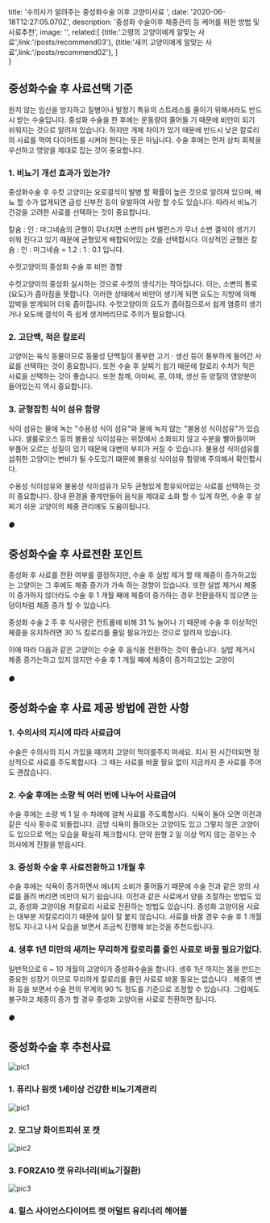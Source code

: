 
  title: '수의사가 알려주는 중성화수술 이후 고양이사료 ',
  date: '2020-06-18T12:27:05.070Z',
  description: '중성화 수술이후 체중관리 등 케어를 위한 방법 및 사료추천',
  image: '',
  related:[
    {title:'고령의 고양이에게 알맞는 사료',link:'/posts/recommend03'},
    {title:'새끼 고양이에게 알맞는 사료',link:'/posts/recommend02'},
    ]  
}


<h2>중성화수술 후 사료선택 기준</h2>
<Spacer y={1}/>
원치 않는 임신을 방지하고 질병이나 발정기 특유의 스트레스를 줄이기 위해서라도 반드시 받는 수술입니다.
중성화 수술을 한 후에는 운동량이 줄어들 기 때문에 비만이 되기 쉬워지는 것으로 알려져 있습니다. 하지만 개체 차이가 있기 때문에 반드시 낮은 칼로리의 사료를 먹여 다이어트를 시켜야 한다는 뜻은 아닙니다. 수술 후에는 먼저 상처 회복을 우선하고 영양을 제대로 잡는 것이 중요합니다.


<Spacer y={2}/>
<h3>1. 비뇨기 개선 효과가 있는가?</h3>
<Spacer y={1}/>
중성화수술 후 수컷 고양이는 요로결석이 발병 할 확률이 높은 것으로 알려져 있으며, 배뇨 할 수가 없게되면 급성 신부전 등이 유발하여 사망 할 수도 있습니다. 따라서 비뇨기 건강을 고려한 사료를 선택하는 것이 중요합니다.

칼슘 : 인 : 마그네슘의 균형이 무너지면 소변의 pH 밸런스가 무너 소변 결석이 생기기 쉬워 진다고 있기 때문에 균형있게 배합되어있는 것을 선택합시다. 이상적인 균형은 칼슘 : 인 : 마그네슘 = 1.2 : 1 : 0.1 입니다.
<Card shadow>
<p>수컷고양이의 중성화 수술 후 비만 경향

수컷고양이의 중성화 실시하는 것으로 수컷의 생식기는 작아집니다. 이는, 소변의 통로 (요도)가 좁아짐을 뜻합니다. 이러한 상태에서 비만이 생기게 되면 요도는 지방에 의해 압박을 받게되어 더욱 좁아집니다.
수컷고양이의 요도가 좁아짐으로서 쉽게 염증이 생기거나 요도에 결석이 즉 쉽게 생겨버리므로 주의가 필요합니다.</p>
</Card>

<Spacer y={2}/>
<h3>2. 고단백, 적은 칼로리</h3>
<Spacer y={1}/>
고양이는 육식 동물이므로 동물성 단백질이 풍부한 고기 · 생선 등이 풍부하게 들어간 사료를 선택하는 것이 중요합니다.
또한 수술 후 살찌기 쉽기 때문에 칼로리 수치가 적은 사료을 선택하는 것이 좋습니다. 또한 참깨, 아마씨, 콩, 야채, 생선 등 양질의 영양분이 들어있는지 역시 중요합니다.

<Spacer y={2}/>
<h3>3. 균형잡힌 식이 섬유 함량</h3>
<Spacer y={1}/>
식이 섬유는 물에 녹는 "수용성 식이 섬유"와 물에 녹지 않는 "불용성 식이섬유"가 있습니다.
셀룰로오스 등의 불용성 식이섬유는 위장에서 소화되지 않고 수분을 빨아들이며 부풀어 오르는 성질이 있기 때문에 대변의 부피가 커질 수 있습니다. 
불용성 식이섬유를 섭취한 고양이는 변비가 될 수도있기 떄문에 불용성 식이섬유 함량에 주의해서 확인합시다. 

수용성 식이섬유와 불용성 식이섬유가 모두 균형있게 함유되어있는 사료를 선택하는 것이 중요합니다.
장내 환경을 좋게만들어 음식을 제대로 소화 할 수 있게 하면, 수술 후 살찌기 쉬운 고양이의 체중 관리에도 도움이됩니다.

<Spacer y={2}/>
<h6>●</h6>
<h2>중성화수술 후 사료전환 포인트</h2>
<Spacer y={1}/>
중성화 후 사료를 전환 여부를 결정하지만, 수술 후 실밥 제거 할 때 체중이 증가하고있는 고양이는 그 후에도 체중 증가가 가속 하는 경향이 있습니다.
또한 실밥 제거시 체중이 증가하지 않더라도 수술 후 1 개월 째에 체중이 증가하는 경우 전환을하지 않으면 눈덩이처럼 체중 증가 할 수 있습니다.

중성화 수술 2 주 후 식사량은 컨트롤에 비해 31 % 늘어나 기 때문에 수술 후 이상적인 체중을 유지하려면 30 % 칼로리를 줄일 필요가있는 것으로 알려져 있습니다.

이에 따라 다음과 같은 고양이는 수술 후 음식을 전환하는 것이 좋습니다.
<Card shadow>
실밥 제거시 체중 증가는하고 있지 않지만 수술 후 1 개월 째에 체중이 증가하고있는 고양이
</Card>

<Spacer y={2}/>
<h6>●</h6>
<h2>중성화수술 후 사료 제공 방법에 관한 사항</h2>
<Spacer y={2}/>

<h3>1. 수의사의 지시에 따라 사료급여</h3>
<Spacer y={1}/>
수술은 수의사의 지시 가있을 때까지 고양이 먹이를주지 마세요. 지시 된 시간이되면 정상적으로 사료를 주도록합시다. 그 때는 사료를 바꿀 필요 없이 지금까지 준 사료를 주어도 괜찮습니다.

<Spacer y={2}/>
<h3>2. 수술 후에는 소량 씩 여러 번에 나누어 사료급여</h3>
<Spacer y={1}/>
수술 후에는 소량 씩 1 일 수 차례에 걸쳐 사료를 주도록합시다. 식욕이 돌아 오면 이전과 같은 식사 횟수로 되돌립니다.
금방 식욕이 돌아오는 고양이도 있고 그렇지 않은 고양이도 있으므로 먹는 모습을 확실히 체크합시다. 만약 원형 2 일 이상 먹지 않는 경우는 수의사에게 진찰을 받읍시다.

<Spacer y={2}/>
<h3>3. 중성화 수술 후 사료전환하고 1개월 후</h3>
<Spacer y={1}/>
수술 후에는 식욕이 증가하면서 에너지 소비가 줄어들기 때문에 수술 전과 같은 양의 사료를 올려 버리면 비만이 되기 쉽습니다.
이전과 같은 사료에서 양을 조절하는 방법도 있고, 중성화 고양이용 저칼로리 사료로 전환하는 방법도 있습니다. 중성화 고양이용 사료는 대부분 저칼로리이기 때문에 살이 잘 붙지 않습니다. 사료를 바꿀 경우 수술 후 1 개월 정도 지나고 나서 모습을 보면서 조금씩 진행해 보는것을 추천드립니다.

<Spacer y={2}/>
<h3>4. 생후 1년 미만의 새끼는 무리하게 칼로리를 줄인 사료로 바꿀 필요가없다.</h3>
<Spacer y={1}/>
일반적으로 6 ~ 10 개월의 고양이가 중성화수술을 합니다. 생후 1년 까지는 몸을 만드는 중요한 성장기 이므로 무리하게 칼로리를 줄인 사료로 바꿀 필요는 없습니다 . 체중의 변화 등을 보면서 수술 전의 무게의 90 % 정도를 기준으로 조정할 수 있습니다. 그럼에도 불구하고 체중이 증가 할 경우 중성화 고양이용 사료로 전환하면 됩니다.


<Spacer y={2}/>
<h6>●</h6>
<h2>중성화수술 후 추천사료</h2>
<Spacer y={2}/>
<Grid.Container gap={2} justify="center" alignItems="center">
  <Grid xs><img src="https://img.danawa.com/prod_img/500000/346/221/img/4221346_1.jpg?shrink=500:500&_v=20160707144043" alt="pic1" title="文字が大きい" /></Grid>
  <Grid xs>
    <h3>1. 퓨리나 원캣 1세이상 건강한 비뇨기계관리</h3>
    <Price data={[{ kg: 1.5, price: 14500}]}/>
    <Spacer y={1}/>
    <Ingredient index={[]}/>
  </Grid>
</Grid.Container> 

<Spacer y={2}/>
<Grid.Container gap={2} justify="center" alignItems="center">
  <Grid xs><img src="https://th3.tmon.kr/thumbs/image/56b/641/7d9/e5c1717c1_700x700_95_FIT.jpg" alt="pic1" /></Grid>
  <Grid xs>
    <h3>2. 모그냥 화이트피쉬 포 캣</h3>
    <Price data={[{ kg: 1.5, price: 14500}]}/>
    <Spacer y={1}/>
    <Ingredient index={[]}/>
  </Grid>
</Grid.Container> 

<Spacer y={2}/>
<Grid.Container gap={2} justify="center" alignItems="center">
  <Grid xs><img src="https://lh3.googleusercontent.com/proxy/JVuUG9CkfIaTWDfMEoFJGAngAyxPcRE3iKkRxltaGgFx5yDl7b7E3idVtL2fBoLp3smb92AVPMBFi5oz4aeKOGUuxjuLwzDpKzJKum1PWhRJMDba9PMTPc2ieSTwd7GrBlba47Z6yBaJe1-X6Wohh9xRRVhPrQ" alt="pic2" /></Grid>
  <Grid xs>
    <h3>3. FORZA10 캣 유리너리(비뇨기질환) </h3>
    <Price data={[{ kg: 0.45, price: 8900}]}/>
    <Spacer y={1}/>
    <Ingredient index={[]}/>
  </Grid>
</Grid.Container> 

<Spacer y={2}/>
<Grid.Container gap={2} justify="center" alignItems="center">
  <Grid xs><img src="https://img.danawa.com/prod_img/500000/160/658/img/10658160_1.jpg?shrink=500:500&_v=20200228124229" alt="pic3"/></Grid>
  <Grid xs>
    <h3>4. 힐스 사이언스다이어트 캣 어덜트 유리너리 헤어볼 </h3>
    <Price data={[{ kg: 1.58, price: 24000}]}/>
    <Spacer y={1}/>
    <Ingredient index={[]}/>
  </Grid>
</Grid.Container> 


